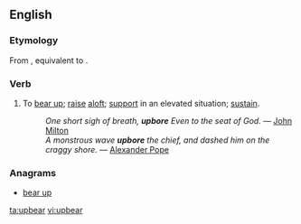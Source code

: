 ==English==

===Etymology===
From {{etyl|enm|en}} {{term|upberen|lang=enm}}, equivalent to {{prefix|up|bear}}.

===Verb===
{{en-verb|upbears|upbearing|upbore|'''[[upborne]]''' or '''[[upbore]]'''}}

# {{context|transitive|lang=en}} To [[bear up]]; [[raise]] [[aloft]]; [[support]] in an elevated situation; [[sustain]]. 
#: ''One short sigh of breath, '''upbore''' Even to the seat of God.'' &mdash; [[w:John Milton|John Milton]]
#: ''A monstrous wave '''upbore''' the chief, and dashed him on the craggy shore.'' &mdash; [[w:Alexander Pope|Alexander Pope]]

===Anagrams===
* [[bear up#English|bear up]]

[[ta:upbear]]
[[vi:upbear]]